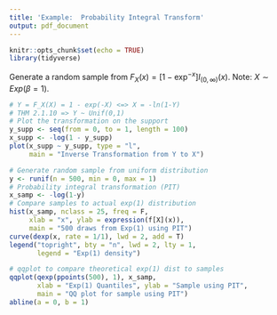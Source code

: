 ```yaml
---
title: 'Example:  Probability Integral Transform'
output: pdf_document
---
```


```r
knitr::opts_chunk$set(echo = TRUE)
library(tidyverse)
```

Generate a random sample from $F_X(x) = [1 - \exp^{-x}]I_{(0,\infty)}(x)$.
Note: $X \sim Exp(\beta = 1)$.

```r
# Y = F_X(X) = 1 - exp(-X) <=> X = -ln(1-Y)
# THM 2.1.10 => Y ~ Unif(0,1)
# Plot the transformation on the support
y_supp <- seq(from = 0, to = 1, length = 100)
x_supp <- -log(1 - y_supp)
plot(x_supp ~ y_supp, type = "l",
     main = "Inverse Transformation from Y to X")
```

```r
# Generate random sample from uniform distribution
y <- runif(n = 500, min = 0, max = 1)
# Probability integral transformation (PIT)
x_samp <- -log(1-y)
# Compare samples to actual exp(1) distribution
hist(x_samp, nclass = 25, freq = F,
     xlab = "x", ylab = expression(f[X](x)),
     main = "500 draws from Exp(1) using PIT")
curve(dexp(x, rate = 1/1), lwd = 2, add = T)
legend("topright", bty = "n", lwd = 2, lty = 1,
       legend = "Exp(1) density")
```

```r
# qqplot to compare theoretical exp(1) dist to samples
qqplot(qexp(ppoints(500), 1), x_samp,
       xlab = "Exp(1) Quantiles", ylab = "Sample using PIT",
       main = "QQ plot for sample using PIT")
abline(a = 0, b = 1)
```